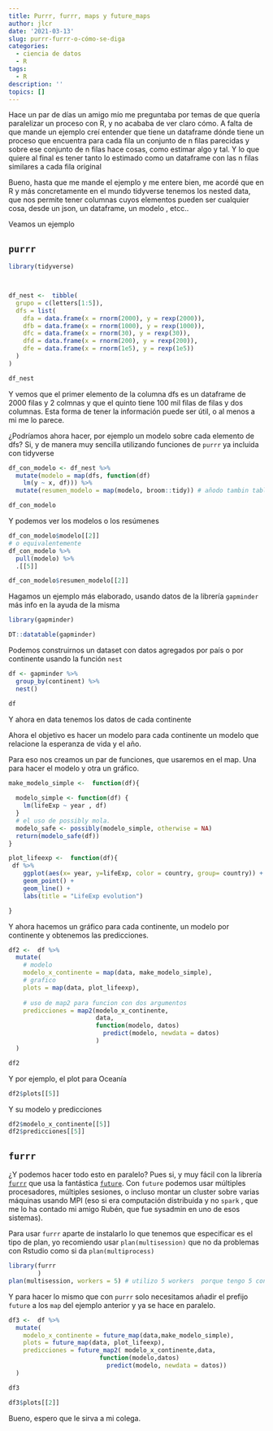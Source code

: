 ```yaml
---
title: Purrr, furrr, maps y future_maps
author: jlcr
date: '2021-03-13'
slug: purrr-furrr-o-cómo-se-diga
categories:
  - ciencia de datos
  - R
tags:
  - R
description: ''
topics: []
---
```


Hace un par de días un amigo mío me preguntaba por temas de que quería paralelizar un proceso con R, y no acababa de ver claro cómo. A falta de que mande un ejemplo creí entender que tiene un dataframe dónde tiene un proceso que encuentra para cada fila un conjunto de n filas parecidas y sobre ese conjunto de n filas hace cosas, como estimar algo y tal. Y lo que quiere al final es tener tanto lo estimado como un dataframe con las n filas similares a cada fila original

Bueno, hasta que me mande el ejemplo y me entere bien, me acordé que en R y más concretamente en el mundo tidyverse tenemos los nested data, que nos permite tener columnas cuyos elementos pueden ser cualquier cosa, desde un json, un dataframe, un modelo , etcc.. 

Veamos un ejemplo

## `purrr`

```r
library(tidyverse)



df_nest <-  tibble(
  grupo = c(letters[1:5]),
  dfs = list(
    dfa = data.frame(x = rnorm(2000), y = rexp(2000)),
    dfb = data.frame(x = rnorm(1000), y = rexp(1000)),
    dfc = data.frame(x = rnorm(30), y = rexp(30)),
    dfd = data.frame(x = rnorm(200), y = rexp(200)),
    dfe = data.frame(x = rnorm(1e5), y = rexp(1e5))
  )
)

df_nest

```

Y vemos que el primer elemento de la columna dfs es un dataframe de 2000 filas y 2 colmnas y que el quinto tiene 100 mil filas de filas y dos columnas. Esta forma de tener la información puede ser útil, o al menos a mi me lo parece. 

¿Podríamos ahora hacer, por ejemplo un modelo sobre cada elemento de dfs? Si, y de manera muy sencilla utilizando funciones de `purrr` ya incluida con tidyverse

```r
df_con_modelo <- df_nest %>%
  mutate(modelo = map(dfs, function(df)
    lm(y ~ x, df))) %>% 
  mutate(resumen_modelo = map(modelo, broom::tidy)) # añodo tambin tabla resumen

df_con_modelo
```

Y podemos ver los modelos o los resúmenes

```r
df_con_modelo$modelo[[2]]
# o equivalentemente
df_con_modelo %>% 
  pull(modelo) %>% 
  .[[5]]
```

```r
df_con_modelo$resumen_modelo[[2]]
```

Hagamos un ejemplo más elaborado, usando datos de la librería `gapminder` más info en la ayuda de la misma

```r
library(gapminder)

DT::datatable(gapminder)

```

Podemos construirnos un dataset con datos agregados por país o por continente usando la función `nest`

```r
df <- gapminder %>%
  group_by(continent) %>%
  nest()

df
```

Y ahora en data tenemos los datos de cada continente


Ahora el objetivo es hacer un modelo para cada continente un modelo que relacione la esperanza de vida y el año. 

Para eso nos creamos un par de funciones, que usaremos en el map. Una para hacer el modelo y otra un gráfico.

```r

make_modelo_simple <-  function(df){
  
  modelo_simple <- function(df) {
    lm(lifeExp ~ year , df)
  }
  # el uso de possibly mola. 
  modelo_safe <- possibly(modelo_simple, otherwise = NA) 
  return(modelo_safe(df))
}

plot_lifeexp <-  function(df){
 df %>% 
    ggplot(aes(x= year, y=lifeExp, color = country, group= country)) + 
    geom_point() +
    geom_line() +
    labs(title = "LifeExp evolution")

}

```

Y ahora  hacemos un gráfico para cada continente, un modelo por continente y obtenemos las predicciones.


```r
df2 <-  df %>%
  mutate(
    # modelo
    modelo_x_continente = map(data, make_modelo_simple),
    # grafico
    plots = map(data, plot_lifeexp),
    
    # uso de map2 para funcion con dos argumentos
    predicciones = map2(modelo_x_continente,
                        data,
                        function(modelo, datos)
                          predict(modelo, newdata = datos)
                        )
  )

df2
```


Y por ejemplo, el plot para Oceanía

```r
df2$plots[[5]]
```


Y su modelo y predicciones

```r
df2$modelo_x_continente[[5]]
df2$predicciones[[5]]
```
## `furrr` 

¿Y podemos hacer todo esto en paralelo? Pues si, y muy fácil con la librería [`furrr`](https://github.com/DavisVaughan/furrr) que usa la fantástica [`future`](https://github.com/HenrikBengtsson). Con `future` podemos usar múltiples procesadores, múltiples sesiones, o incluso montar un cluster sobre varias máquinas usando MPI (eso si era computación distribuida y no `spark` , que me lo ha contado mi amigo Rubén, que fue sysadmin en uno de esos sistemas).

Para usar `furrr` aparte de instalarlo lo que tenemos que especificar es el tipo de plan, yo recomiendo usar `plan(multisession)` que no da problemas con Rstudio como si da `plan(multiprocess)`

```r
library(furrr
        )
plan(multisession, workers = 5) # utilizo 5 workers  porque tengo 5 contintentes

```

Y para hacer lo mismo que con `purrr` solo necesitamos añadir el prefijo `future` a los `map` del ejemplo anterior y ya se hace en paralelo.

```r
df3 <-  df %>% 
  mutate(
    modelo_x_continente = future_map(data,make_modelo_simple),
    plots = future_map(data, plot_lifeexp), 
    predicciones = future_map2( modelo_x_continente,data,
                         function(modelo,datos)
                           predict(modelo, newdata = datos))
  )

df3
```


```r
df3$plots[[2]]
```


Bueno, espero que le sirva a mi colega. 


